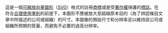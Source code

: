 這是一個[[可縮放向量圖形]]（[[可縮放向量圖形|SVG]]）格式的註冊[[商標]]或是受[[著作權]]保護的[[標誌]]。在符合[[Wikipedia:合理使用準則|合理使用準則]]的前提下，本圖形不應被放大至超越原本目的（為了辨認條目文章中所描述的公司或組織）的尺寸。本圖像的預設尺寸和分辨率足以維持該公司或組織所预期的質量，而避免不必要的過高分辨率。
<includeonly>[[Category:註冊商標向量圖形|{{PAGENAME}}]]</includeonly><noinclude>

{{Documentation}}
<!-- PLEASE ADD CATEGORIES TO THE /doc SUBPAGE, THANKS -->
</noinclude>